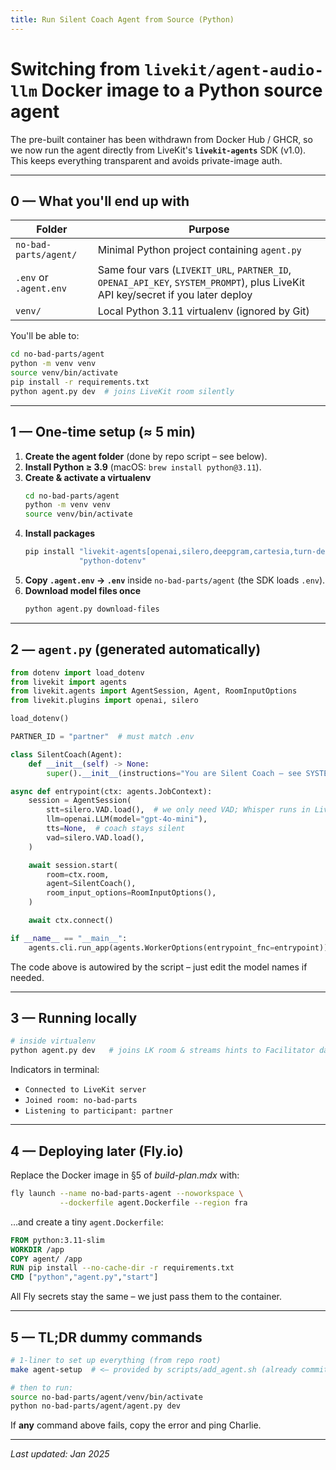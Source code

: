 ```yaml
---
title: Run Silent Coach Agent from Source (Python)
---
```


# Switching from `livekit/agent-audio-llm` Docker image to a Python source agent

The pre-built container has been withdrawn from Docker Hub / GHCR, so we now run the agent directly from LiveKit's **`livekit-agents`** SDK (v1.0).  This keeps everything transparent and avoids private-image auth.

---

## 0 — What you'll end up with

| Folder | Purpose |
|---|---|
| `no-bad-parts/agent/` | Minimal Python project containing `agent.py` |
| `.env` or `.agent.env` | Same four vars (`LIVEKIT_URL`, `PARTNER_ID`, `OPENAI_API_KEY`, `SYSTEM_PROMPT`), plus LiveKit API key/secret if you later deploy |
| `venv/` | Local Python 3.11 virtualenv (ignored by Git) |

You'll be able to:

```bash
cd no-bad-parts/agent
python -m venv venv
source venv/bin/activate
pip install -r requirements.txt
python agent.py dev  # joins LiveKit room silently
```

---

## 1 — One-time setup (≈ 5 min)

1. **Create the agent folder**  (done by repo script – see below).
2. **Install Python ≥ 3.9** (macOS: `brew install python@3.11`).
3. **Create & activate a virtualenv**  
   ```bash
   cd no-bad-parts/agent
   python -m venv venv
   source venv/bin/activate
   ```
4. **Install packages**  
   ```bash
   pip install "livekit-agents[openai,silero,deepgram,cartesia,turn-detector]~=1.0" \
               "python-dotenv"
   ```
5. **Copy `.agent.env` → `.env`** inside `no-bad-parts/agent`  (the SDK loads `.env`).
6. **Download model files once**  
   ```bash
   python agent.py download-files
   ```

---

## 2 — `agent.py` (generated automatically)

```python title="agent.py"
from dotenv import load_dotenv
from livekit import agents
from livekit.agents import AgentSession, Agent, RoomInputOptions
from livekit.plugins import openai, silero

load_dotenv()

PARTNER_ID = "partner"  # must match .env

class SilentCoach(Agent):
    def __init__(self) -> None:
        super().__init__(instructions="You are Silent Coach – see SYSTEM_PROMPT env var.")

async def entrypoint(ctx: agents.JobContext):
    session = AgentSession(
        stt=silero.VAD.load(),  # we only need VAD; Whisper runs in LiveKit backend
        llm=openai.LLM(model="gpt-4o-mini"),
        tts=None,  # coach stays silent
        vad=silero.VAD.load(),
    )

    await session.start(
        room=ctx.room,
        agent=SilentCoach(),
        room_input_options=RoomInputOptions(),
    )

    await ctx.connect()

if __name__ == "__main__":
    agents.cli.run_app(agents.WorkerOptions(entrypoint_fnc=entrypoint))
```

The code above is autowired by the script – just edit the model names if needed.

---

## 3 — Running locally

```bash
# inside virtualenv
python agent.py dev   # joins LK room & streams hints to Facilitator data-track
```

Indicators in terminal:
* `Connected to LiveKit server`  
* `Joined room: no-bad-parts`  
* `Listening to participant: partner`

---

## 4 — Deploying later (Fly.io)

Replace the Docker image in §5 of _build-plan.mdx_ with:
```bash
fly launch --name no-bad-parts-agent --noworkspace \
           --dockerfile agent.Dockerfile --region fra
```
…and create a tiny `agent.Dockerfile`:
```Dockerfile
FROM python:3.11-slim
WORKDIR /app
COPY agent/ /app
RUN pip install --no-cache-dir -r requirements.txt
CMD ["python","agent.py","start"]
```
All Fly secrets stay the same – we just pass them to the container.

---

## 5 — TL;DR dummy commands

```bash
# 1-liner to set up everything (from repo root)
make agent-setup  # <— provided by scripts/add_agent.sh (already committed)

# then to run:
source no-bad-parts/agent/venv/bin/activate
python no-bad-parts/agent/agent.py dev
```

If **any** command above fails, copy the error and ping Charlie.

---

_Last updated: Jan 2025_ 